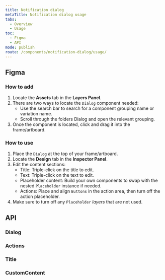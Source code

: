 ```yaml
---
title: Notification dialog
metaTitle: Notification dialog usage
tabs:
  - Overview
  - Usage
toc:
  - Figma
  - API
mode: publish
route: /components/notification-dialog/usage/
---
```



## Figma

### How to add

1. Locate the **Assets** tab in the **Layers Panel**.
2. There are two ways to locate the `Dialog` component needed:
   - Use the search bar to search for a component grouping name or variation name.
   - Scroll through the folders Dialog and open the relevant grouping.
3. Once the component is located, click and drag it into the frame/artboard.

### How to use

1. Place the `Dialog` at the top of your frame/artboard.
2. Locate the **Design** tab in the **Inspector Panel**.
3. Edit the content sections:
   - Title: Triple-click on the title to edit.
   - Text: Triple-click on the text to edit.
   - Placeholder content: Build your own components to swap with the nested `Placeholder` instance if needed.
   - Actions: Place and align `Buttons` in the action area, then turn off the action placeholder.
4. Make sure to turn off any `Placeholder` _layers_ that are not used.

## API

### Dialog

<PropsTable props={Dialog} />

### Actions

<PropsTable props={Dialog.Actions} />

### Title

<PropsTable props={Dialog.Title} />

### CustomContent

<PropsTable props={Dialog.CustomContent} />

